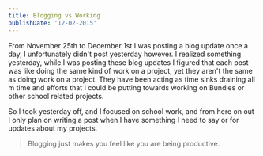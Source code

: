 ```yaml
---
title: Blogging vs Working
publishDate: '12-02-2015'
---
```


From November 25th to December 1st I was posting a blog update once a day, I unfortunately didn't post yesterday however. I realized something yesterday, while I was posting these blog updates I figured that each post was like doing the same kind of work on a project, yet they aren't the same as doing work on a project. They have been acting as time sinks draining all m time and efforts that I could be putting towards working on Bundles or other school related projects.

So I took yesterday off, and I focused on school work, and from here on out I only plan on writing a post when I have something I need to say or for updates about my projects.

> Blogging just makes you feel like you are being productive.
